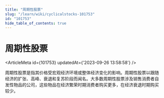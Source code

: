 ```yaml
---
title: "周期性股票"
slug: "/learn/wiki/cyclicalstocks-101753"
id: "101753"
hide_table_of_contents: true
---
```



# 周期性股票

<ArticleMeta id={101753} updatedAt={'2023-09-26 13:58:58'} />
<div className='border-solid border-b border-t-0 my-4 border-[var(--ifm-color-gray-300)]' />

周期性股票是指其价格受宏观经济环境或整体经济变化的影响。周期性股票以跟随经济的扩张、高峰、衰退和复苏阶段而闻名。大多数周期性股票涉及销售消费者自发性物品的公司，这些物品在经济繁荣时期消费者购买更多，在经济衰退时期购买较少。
